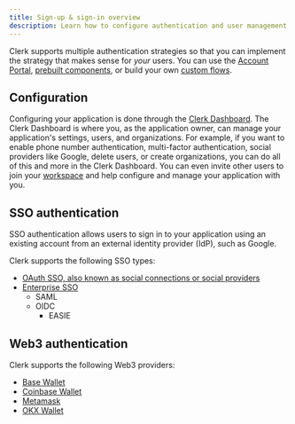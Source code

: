 ```yaml
---
title: Sign-up & sign-in overview
description: Learn how to configure authentication and user management for your Clerk application.
---
```


Clerk supports multiple authentication strategies so that you can implement the strategy that makes sense for _your_ users. You can use the [Account Portal](/docs/account-portal/overview), [prebuilt components](/docs/components/overview), or build your own [custom flows](/docs/custom-flows/overview).

## Configuration

Configuring your application is done through the [Clerk Dashboard](https://dashboard.clerk.com). The Clerk Dashboard is where you, as the application owner, can manage your application's settings, users, and organizations. For example, if you want to enable phone number authentication, multi-factor authentication, social providers like Google, delete users, or create organizations, you can do all of this and more in the Clerk Dashboard. You can even invite other users to join your [workspace](/docs/organizations/organization-workspaces) and help configure and manage your application with you.

## SSO authentication

SSO authentication allows users to sign in to your application using an existing account from an external identity provider (IdP), such as Google.

Clerk supports the following SSO types:

- [OAuth SSO, also known as social connections or social providers](/docs/authentication/social-connections/oauth)
- [Enterprise SSO](/docs/authentication/enterprise-connections/overview)
  - SAML
  - OIDC
    - EASIE

## Web3 authentication

Clerk supports the following Web3 providers:

- [Base Wallet](/docs/authentication/web3/base-wallet)
- [Coinbase Wallet](/docs/authentication/web3/coinbase-wallet)
- [Metamask](/docs/authentication/web3/metamask)
- [OKX Wallet](/docs/authentication/web3/okx-wallet)
